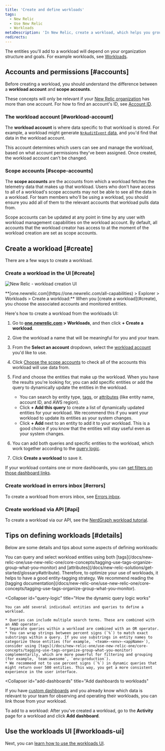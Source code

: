 ```yaml
---
title: 'Create and define workloads'
tags:
  - New Relic 
  - Use New Relic 
  - Workloads
metaDescription: 'In New Relic, create a workload, which helps you group together monitored entities that are related.'
redirects:
---
```



The entities you'll add to a workload will depend on your organization structure and goals. For example workloads, see [Workloads](/docs/new-relic-solutions/new-relic-one/workloads/workloads-isolate-resolve-incidents-faster).

## Accounts and permissions [#accounts]

Before creating a workload, you should understand the difference between a  **workload account** and **scope accounts**.

These concepts will only be relevant if your [New Relic organization](/docs/accounts/accounts-billing/account-structure/new-relic-account-structure) has more than one account. For how to find an account's ID, see [Account ID](/docs/accounts/install-new-relic/account-setup/account-id).

### The workload account [#workload-account]

The **workload account** is where data specific to that workload is stored. For example, a workload might generate [`NrAuditEvent` data](/docs/insights/insights-data-sources/default-data/nrauditevent-event-data-query-examples), and you'd find that data in the workload account. 

This account determines which users can see and manage the workload, based on what account permissions they've been assigned. Once created, the workload account can't be changed.

### Scope accounts [#scope-accounts]

The **scope accounts** are the accounts from which a workload fetches the telemetry data that makes up that workload. Users who don't have access to all of a workload's scope accounts may not be able to see all the data in a workload. For team members who'll be using a workload, you should ensure you add all of them to the relevant accounts that workload pulls data from. 

Scope accounts can be updated at any point in time by any user with workload management capabilities on the workload account. By default, all accounts that the workload creator has access to at the moment of the workload creation are set as scope accounts.

## Create a workload [#create]

There are a few ways to create a workload. 

### Create a workload in the UI [#create]

<img
  title="new-relic-create-workload.png"
  alt="New Relic - workload creation UI"
  src={workloadsCreateWorkload}
/>
<figcaption>
  **[one.newrelic.com](https://one.newrelic.com/all-capabilities) > Explorer > Workloads > Create a workload:** When you [create a workload](#create), you choose the associated accounts and monitored entities.
</figcaption>

Here's how to create a workload from the workloads UI:

1. Go to **[one.newrelic.com](https://one.newrelic.com/all-capabilities) > Workloads**, and then click **+ Create a workload**.
2. Give the workload a name that will be meaningful for you and your team.
3. From the **Select an account** dropdown, select the [workload account](#accounts) you'd like to use.
4. Click [Choose the scope accounts](#scope-accounts) to check all of the accounts this workload will use data from.
5. Find and choose the entities that make up the workload. When you have the results you're looking for, you can add specific entities or add the query to dynamically update the entities in the workload.

   * You can search by entity type, [tags](#tags), or [attributes](/docs/new-relic-solutions/get-started/glossary#attribute) (like entity name, account ID, and AWS region).
   * Click **+ Add this query** to create a list of dynamically updated entities for your workload. We recommend this if you want your workload to update its entities as your system changes.
   * Click **+ Add** next to an entity to add it to your workload. This is a good choice if you know that the entities will stay useful even as your system changes.
6. You can add both queries and specific entities to the workload, which work together according to the [query logic](#query-logic).
7. Click **Create a workload** to save it. 

If your workload contains one or more dashboards, you can [set filters on those dashboard links](#filter-dashboards).

### Create workload in errors inbox [#errors]

To create a workload from errors inbox, see [Errors inbox](/docs/errors-inbox/getting-started/#global-workload).

### Create workload via API [#api]

To create a workload via our API, see the [NerdGraph workload tutorial](/docs/nerdgraph-workloads-tutorials). 

## Tips on defining workloads [#details]

Below are some details and tips about some aspects of defining workloads:

<CollapserGroup>
  <Collapser
    id="tags"
    title="Use tags to define the workload content"
  >
    You can query and select workload entities using both [tags](/docs/new-relic-one/use-new-relic-one/core-concepts/tagging-use-tags-organize-group-what-you-monitor) and [attributes](/docs/new-relic-solutions/get-started/glossary#attribute). Therefore, to optimize your use of workloads, it helps to have a good entity-tagging strategy. We recommend reading the [tagging documentation](/docs/new-relic-one/use-new-relic-one/core-concepts/tagging-use-tags-organize-group-what-you-monitor).
  </Collapser>

  <Collapser
    id="query-logic"
    title="How the dynamic query logic works"
  >
    You can add several individual entities and queries to define a workload.

    * Queries can include multiple search terms. These are combined with an AND operator.
    * Separate queries within a workload are combined with an OR operator.
    * You can wrap strings between percent signs (`%`) to match exact substrings within a query. If you use substrings in entity names to categorize those entities (for example, `<team>-<env>-<appName>`), consider using [tags](/docs/new-relic-one/use-new-relic-one/core-concepts/tagging-use-tags-organize-group-what-you-monitor) complementarily, which are more powerful for filtering and grouping (for example, `team:awesome`, `env:production`).
    * We recommend not to use percent signs (`%`) in dynamic queries that might return over 500 entities. This way, you get a more consistent experience in the user interface.
  </Collapser>

  <Collapser
    id="add-dashboards"
    title="Add dashboards to workloads"
  >
If you have [custom dashboards](/docs/dashboards/new-relic-one-dashboards/get-started/introduction-new-relic-one-dashboards) and you already know which data is relevant to your team for observing and operating their workloads, you can link those <InlinePopover type="dashboards" /> from your workload.

To add <InlinePopover type="dashboards" /> to a workload: After you've created a workload, go to the **Activity** page for a workload and click **Add dashboard**.
  </Collapser>
</CollapserGroup>

## Use the workloads UI [#workloads-ui]

Next, you can [learn how to use the workloads UI](/docs/new-relic-solutions/new-relic-one/workloads/use-workloads). 